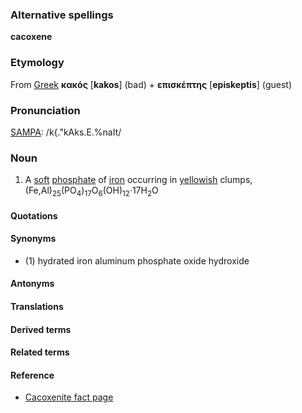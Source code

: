 ===Alternative spellings===

'''cacoxene'''

===Etymology===

From [[Greek]] '''κακός''' ['''kakos'''] (bad) + '''επισκέπτης''' ['''episkeptis'''] (guest)

===Pronunciation===

[[SAMPA]]: /k{."kAks.E.%naIt/

===Noun===

#A [[soft]] [[phosphate]] of [[iron]] occurring in [[yellow]]ish clumps, (Fe,Al)<sub>25</sub>(PO<sub>4</sub>)<sub>17</sub>O<sub>6</sub>(OH)<sub>12</sub>·17H<sub>2</sub>O

====Quotations====

====Synonyms====

* (1) hydrated iron aluminum phosphate oxide hydroxide

====Antonyms====

====Translations====

====Derived terms====

====Related terms====

====Reference====

*[http://mineral.galleries.com/minerals/phosphat/cacoxeni/cacoxeni.htm Cacoxenite fact page]
